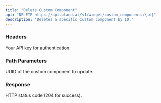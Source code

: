 ```yaml
---
title: "Delete Custom Component"
api: "DELETE https://api.bland.ai/v1/widget/custom_components/{id}"
description: "Deletes a specific custom component by ID."
---
```


### Headers

<ParamField header="authorization" type="string" required>
  Your API key for authentication.
</ParamField>

### Path Parameters

<ParamField path="id" type="string" required>
  UUID of the custom component to update.
</ParamField>


### Response

<ResponseField name="status" type="number">
  HTTP status code (204 for success).
</ResponseField>

<ResponseExample>

</ResponseExample>
